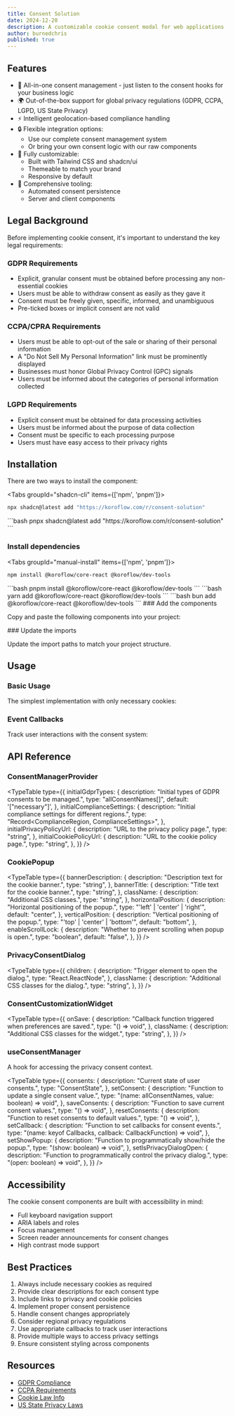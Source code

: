 ```yaml
---
title: Consent Solution
date: 2024-12-20
description: A customizable cookie consent modal for web applications
author: burnedchris
published: true
---
```


<ComponentPreview name="consent-solution-demo" />

## Features
- 🎯 All-in-one consent management - just listen to the consent hooks for your business logic
- 🌍 Out-of-the-box support for global privacy regulations (GDPR, CCPA, LGPD, US State Privacy)
- ⚡ Intelligent geolocation-based compliance handling
- 🔒 Flexible integration options:
  - Use our complete consent management system
  - Or bring your own consent logic with our raw components
- 🎨 Fully customizable:
  - Built with Tailwind CSS and shadcn/ui
  - Themeable to match your brand
  - Responsive by default
- 📝 Comprehensive tooling:
  - Automated consent persistence
  - Server and client components


## Legal Background

Before implementing cookie consent, it's important to understand the key legal requirements:

### GDPR Requirements
- Explicit, granular consent must be obtained before processing any non-essential cookies
- Users must be able to withdraw consent as easily as they gave it
- Consent must be freely given, specific, informed, and unambiguous
- Pre-ticked boxes or implicit consent are not valid

### CCPA/CPRA Requirements
- Users must be able to opt-out of the sale or sharing of their personal information
- A "Do Not Sell My Personal Information" link must be prominently displayed
- Businesses must honor Global Privacy Control (GPC) signals
- Users must be informed about the categories of personal information collected

### LGPD Requirements
- Explicit consent must be obtained for data processing activities
- Users must be informed about the purpose of data collection
- Consent must be specific to each processing purpose
- Users must have easy access to their privacy rights
## Installation

There are two ways to install the component:

<Accordions>
<Accordion title="Using Shadcn CLI" id="shadcn">
 
<Tabs  groupId="shadcn-cli" items={['npm', 'pnpm']}>
  <Tab value="npm">
  ```bash 
  npx shadcn@latest add "https://koroflow.com/r/consent-solution"
  ```
  </Tab>
  <Tab value="pnpm">
  ```bash 
  pnpx shadcn@latest add "https://koroflow.com/r/consent-solution"
  ```
  </Tab>
</Tabs>


</Accordion>
<Accordion title="Manually" id="manually">
 <Steps>
<Step>

### Install dependencies

<Tabs  groupId="manual-install" items={['npm', 'pnpm']}>
  <Tab value="npm">
  ```bash 
  npm install @koroflow/core-react @koroflow/dev-tools
  ```
  </Tab>
  <Tab value="pnpm">
  ```bash 
  pnpm install @koroflow/core-react @koroflow/dev-tools
  ```
  </Tab>
  <Tab value="yarn">
  ```bash 
  yarn add @koroflow/core-react @koroflow/dev-tools
  ```
  </Tab>
  <Tab value="bun">
  ```bash 
  bun add @koroflow/core-react @koroflow/dev-tools
  ```
  </Tab>
</Tabs>

</Step>
<Step>
### Add the components

Copy and paste the following components into your project:

<ComponentSource name="consent-solution" />

</Step>
<Step>
### Update the imports

Update the import paths to match your project structure.

</Step>
</Steps>
</Accordion>
</Accordions>

## Usage

### Basic Usage

The simplest implementation with only necessary cookies:

<ComponentPreview name="consent-solution-minimal-demo" defaultTab="Code" />

### Event Callbacks

Track user interactions with the consent system:

<ComponentPreview name="consent-solution-callback-demo" defaultTab="Code" />

## API Reference

### ConsentManagerProvider

<TypeTable
  type={{
    initialGdprTypes: {
      description: "Initial types of GDPR consents to be managed.",
      type: "allConsentNames[]",
      default: '["necessary"]',
    },
    initialComplianceSettings: {
      description: "Initial compliance settings for different regions.",
      type: "Record<ComplianceRegion, ComplianceSettings>",
    },
    initialPrivacyPolicyUrl: {
      description: "URL to the privacy policy page.",
      type: "string",
    },
    initialCookiePolicyUrl: {
      description: "URL to the cookie policy page.",
      type: "string",
    },
  }}
/>

### CookiePopup

<TypeTable
  type={{
    bannerDescription: {
      description: "Description text for the cookie banner.",
      type: "string",
    },
    bannerTitle: {
      description: "Title text for the cookie banner.",
      type: "string",
    },
    className: {
      description: "Additional CSS classes.",
      type: "string",
    },
    horizontalPosition: {
      description: "Horizontal positioning of the popup.",
      type: "'left' | 'center' | 'right'",
      default: "center",
    },
    verticalPosition: {
      description: "Vertical positioning of the popup.",
      type: "'top' | 'center' | 'bottom'",
      default: "bottom",
    },
    enableScrollLock: {
      description: "Whether to prevent scrolling when popup is open.",
      type: "boolean",
      default: "false",
    },
  }}
/>

### PrivacyConsentDialog

<TypeTable
  type={{
    children: {
      description: "Trigger element to open the dialog.",
      type: "React.ReactNode",
    },
    className: {
      description: "Additional CSS classes for the dialog.",
      type: "string",
    },
  }}
/>

### ConsentCustomizationWidget

<TypeTable
  type={{
    onSave: {
      description: "Callback function triggered when preferences are saved.",
      type: "() => void",
    },
    className: {
      description: "Additional CSS classes for the widget.",
      type: "string",
    },
  }}
/>

### useConsentManager

A hook for accessing the privacy consent context.

<TypeTable
  type={{
    consents: {
      description: "Current state of user consents.",
      type: "ConsentState",
    },
    setConsent: {
      description: "Function to update a single consent value.",
      type: "(name: allConsentNames, value: boolean) => void",
    },
    saveConsents: {
      description: "Function to save current consent values.",
      type: "() => void",
    },
    resetConsents: {
      description: "Function to reset consents to default values.",
      type: "() => void",
    },
    setCallback: {
      description: "Function to set callbacks for consent events.",
      type: "(name: keyof Callbacks, callback: CallbackFunction) => void",
    },
    setShowPopup: {
      description: "Function to programmatically show/hide the popup.",
      type: "(show: boolean) => void",
    },
    setIsPrivacyDialogOpen: {
      description: "Function to programmatically control the privacy dialog.",
      type: "(open: boolean) => void",
    },
  }}
/>

## Accessibility

The cookie consent components are built with accessibility in mind:

- Full keyboard navigation support
- ARIA labels and roles
- Focus management
- Screen reader announcements for consent changes
- High contrast mode support

## Best Practices

1. Always include necessary cookies as required
2. Provide clear descriptions for each consent type
3. Include links to privacy and cookie policies
4. Implement proper consent persistence
5. Handle consent changes appropriately
6. Consider regional privacy regulations
7. Use appropriate callbacks to track user interactions
8. Provide multiple ways to access privacy settings
9. Ensure consistent styling across components

## Resources

- [GDPR Compliance](https://gdpr.eu/cookies/)
- [CCPA Requirements](https://oag.ca.gov/privacy/ccpa)
- [Cookie Law Info](https://www.cookielaw.org/the-cookie-law/)
- [US State Privacy Laws](https://iapp.org/resources/article/us-state-privacy-legislation-tracker/)
